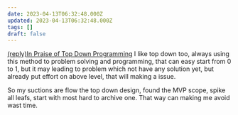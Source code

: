 ```yaml
---
date: 2023-04-13T06:32:48.000Z
updated: 2023-04-13T06:32:48.000Z
tags: []
draft: false
---
```


[(reply)In Praise of Top Down Programming](https://www.i-programmer.info/professional-programmer/i-programmer/3864-in-praise-of-top-down-.html)
I like top down too, always using this method to problem solving and programming, that can easy start from 0 to 1, but it may leading to problem which not have any solution yet, but already put effort on above level, that will making a issue.

So my suctions are flow the top down design, found the MVP scope, spike all leafs, start with most hard to archive one.
That way can making me avoid wast time.
